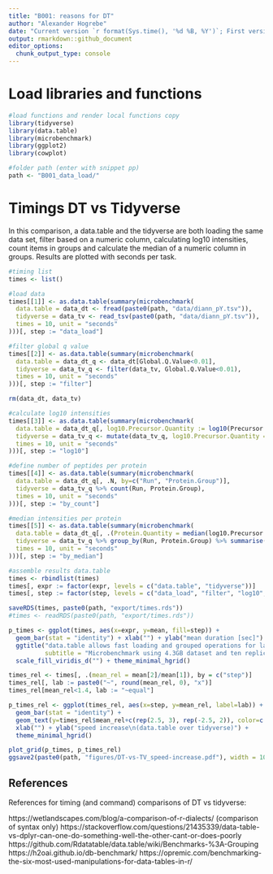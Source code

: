 ```yaml
---
title: "B001: reasons for DT"
author: "Alexander Hogrebe"
date: "Current version `r format(Sys.time(), '%d %B, %Y')`; First version 2022-01-29"
output: rmarkdown::github_document
editor_options: 
  chunk_output_type: console
---
```


# Load libraries and functions

```r

#load functions and render local functions copy
library(tidyverse)
library(data.table)
library(microbenchmark)
library(ggplot2)
library(cowplot)

#folder path (enter with snippet pp)
path <- "B001_data_load/"

```

# Timings DT vs Tidyverse

In this comparison, a data.table and the tidyverse are both loading the same data set, filter based on a numeric column, calculating log10 intensities, count items in groups and calculate the median of a numeric column in groups. Results are plotted with seconds per task.

```r

#timing list
times <- list()

#load data
times[[1]] <- as.data.table(summary(microbenchmark(
  data.table = data_dt <- fread(paste0(path, "data/diann_pY.tsv")),
  tidyverse = data_tv <- read_tsv(paste0(path, "data/diann_pY.tsv")),
  times = 10, unit = "seconds"
)))[, step := "data_load"]

#filter global q value
times[[2]] <- as.data.table(summary(microbenchmark(
  data.table = data_dt_q <- data_dt[Global.Q.Value<0.01],
  tidyverse = data_tv_q <- filter(data_tv, Global.Q.Value<0.01),
  times = 10, unit = "seconds"
)))[, step := "filter"]

rm(data_dt, data_tv)

#calculate log10 intensities
times[[3]] <- as.data.table(summary(microbenchmark(
  data.table = data_dt_q[, log10.Precursor.Quantity := log10(Precursor.Quantity)],
  tidyverse = data_tv_q <- mutate(data_tv_q, log10.Precursor.Quantity = log10(Precursor.Quantity)),
  times = 10, unit = "seconds"
)))[, step := "log10"]

#define number of peptides per protein
times[[4]] <- as.data.table(summary(microbenchmark(
  data.table = data_dt_q[, .N, by=c("Run", "Protein.Group")],
  tidyverse = data_tv_q %>% count(Run, Protein.Group),
  times = 10, unit = "seconds"
)))[, step := "by_count"]

#median intensities per protein
times[[5]] <- as.data.table(summary(microbenchmark(
  data.table = data_dt_q[, .(Protein.Quantity = median(log10.Precursor.Quantity, na.rm=T)), by=c("Run", "Protein.Group")],
  tidyverse = data_tv_q %>% group_by(Run, Protein.Group) %>% summarise(Protein.Quantity = median(log10.Precursor.Quantity, na.rm=T)),
  times = 10, unit = "seconds"
)))[, step := "by_median"]

#assemble results data.table
times <- rbindlist(times)
times[, expr := factor(expr, levels = c("data.table", "tidyverse"))]
times[, step := factor(step, levels = c("data_load", "filter", "log10", "by_count", "by_median"))]

saveRDS(times, paste0(path, "export/times.rds"))
#times <- readRDS(paste0(path, "export/times.rds"))

p_times <- ggplot(times, aes(x=expr, y=mean, fill=step)) +
  geom_bar(stat = "identity") + xlab("") + ylab("mean duration [sec]") +
  ggtitle("data.table allows fast loading and grouped operations for large data",
          subtitle = "Microbenchmark using 4.3GB dataset and ten replicates\nTest PC: Winx64, Intel i7-4790S, 32GB RAM, SSD") +
  scale_fill_viridis_d("") + theme_minimal_hgrid()

times_rel <- times[, .(mean_rel = mean[2]/mean[1]), by = c("step")]
times_rel[, lab := paste0("~", round(mean_rel, 0), "x")]
times_rel[mean_rel<1.4, lab := "~equal"]

p_times_rel <- ggplot(times_rel, aes(x=step, y=mean_rel, label=lab)) +
  geom_bar(stat = "identity") +
  geom_text(y=times_rel$mean_rel+c(rep(2.5, 3), rep(-2.5, 2)), color=c(rep("black", 3), rep("white", 2)), fontface = "bold") +
  xlab("") + ylab("speed increase\n(data.table over tidyverse)") +
  theme_minimal_hgrid()

plot_grid(p_times, p_times_rel)
ggsave2(paste0(path, "figures/DT-vs-TV_speed-increase.pdf"), width = 10, height = 5)

```

## References

References for timing (and command) comparisons of DT vs tidyverse:

https://wetlandscapes.com/blog/a-comparison-of-r-dialects/ (comparison of syntax only)
https://stackoverflow.com/questions/21435339/data-table-vs-dplyr-can-one-do-something-well-the-other-cant-or-does-poorly
https://github.com/Rdatatable/data.table/wiki/Benchmarks-%3A-Grouping
https://h2oai.github.io/db-benchmark/
https://opremic.com/benchmarking-the-six-most-used-manipulations-for-data-tables-in-r/

